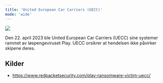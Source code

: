 ```yaml
---
title: 'United European Car Carriers (UECC)'
mode: 'wide'
---
```


<Frame>
<img src="/images/uecc.png" noZoom/>
</Frame>

Den 22. april 2023 ble United European Car Carriers (UECC) sine systemer rammet av løspengeviruset Play. UECC orsikrer at hendelsen ikke påvirker skipene deres.



## Kilder
- https://www.redpacketsecurity.com/play-ransomware-victim-uecc/
